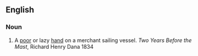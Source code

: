{{rfv}}
==English==

===Noun===
{{en-noun}}

# A [[poor]] or lazy [[hand]] on a merchant sailing vessel. ''Two Years Before the Mast'', Richard Henry Dana 1834